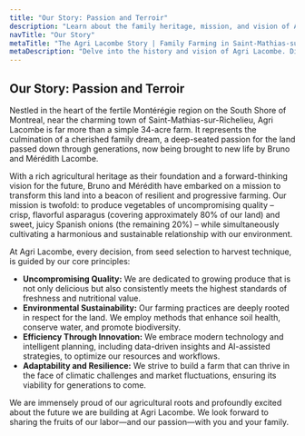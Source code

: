 ```yaml
---
title: "Our Story: Passion and Terroir"
description: "Learn about the family heritage, mission, and vision of Agri Lacombe, a modern farm rooted in tradition."
navTitle: "Our Story"
metaTitle: "The Agri Lacombe Story | Family Farming in Saint-Mathias-sur-Richelieu, QC"
metaDescription: "Delve into the history and vision of Agri Lacombe. Discover how Bruno and Mérédith Lacombe are blending agricultural heritage with modern, sustainable farming practices."
---
```


## Our Story: Passion and Terroir

Nestled in the heart of the fertile Montérégie region on the South Shore of Montreal, near the charming town of Saint-Mathias-sur-Richelieu, Agri Lacombe is far more than a simple 34-acre farm. It represents the culmination of a cherished family dream, a deep-seated passion for the land passed down through generations, now being brought to new life by Bruno and Mérédith Lacombe.

With a rich agricultural heritage as their foundation and a forward-thinking vision for the future, Bruno and Mérédith have embarked on a mission to transform this land into a beacon of resilient and progressive farming. Our mission is twofold: to produce vegetables of uncompromising quality – crisp, flavorful asparagus (covering approximately 80% of our land) and sweet, juicy Spanish onions (the remaining 20%) – while simultaneously cultivating a harmonious and sustainable relationship with our environment.

At Agri Lacombe, every decision, from seed selection to harvest technique, is guided by our core principles:
*   **Uncompromising Quality:** We are dedicated to growing produce that is not only delicious but also consistently meets the highest standards of freshness and nutritional value.
*   **Environmental Sustainability:** Our farming practices are deeply rooted in respect for the land. We employ methods that enhance soil health, conserve water, and promote biodiversity.
*   **Efficiency Through Innovation:** We embrace modern technology and intelligent planning, including data-driven insights and AI-assisted strategies, to optimize our resources and workflows.
*   **Adaptability and Resilience:** We strive to build a farm that can thrive in the face of climatic challenges and market fluctuations, ensuring its viability for generations to come.

We are immensely proud of our agricultural roots and profoundly excited about the future we are building at Agri Lacombe. We look forward to sharing the fruits of our labor—and our passion—with you and your family.